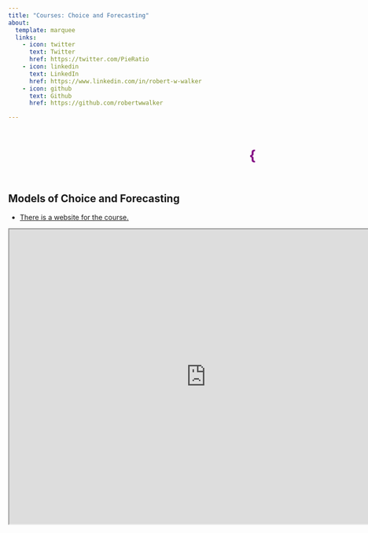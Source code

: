 ```yaml
---
title: "Courses: Choice and Forecasting"
about:
  template: marquee
  links:
    - icon: twitter
      text: Twitter
      href: https://twitter.com/PieRatio
    - icon: linkedin
      text: LinkedIn
      href: https://www.linkedin.com/in/robert-w-walker
    - icon: github
      text: Github
      href: https://github.com/robertwwalker

---
```


<marquee scrollamount="10"><h1><p style="color:purple;">{{< fa brands r-project >}}obertwwalker.github.io <br></p></h1></marquee>


## Models of Choice and Forecasting

- [There is a website for the course.](https://robertwwalker.github.io/ChoiceAndForecasting/){target="blank"}

<iframe src="https://robertwwalker.github.io/ChoiceAndForecasting/" title="Choice and Forecasting" width="800" height="600"></iframe>

